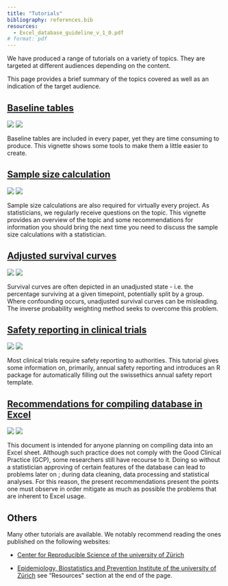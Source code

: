 ```yaml
---
title: "Tutorials"
bibliography: references.bib
resources: 
  - Excel_database_guideline_v_1_0.pdf
# format: pdf
---
```


We have produced a range of tutorials on a variety of topics. They are targeted at different audiences depending on the content. 

This page provides a brief summary of the topics covered as well as an indication of the target audience.

## [Baseline tables](baselinetables.qmd)

![](https://img.shields.io/badge/Target-Programmers-blue.svg) ![](https://img.shields.io/badge/Level-Beginner--intermediate-yellow.svg)

Baseline tables are included in every paper, yet they are time consuming to produce. This vignette shows some tools to make them a little easier to create.

## [Sample size calculation](SampleSizeCalculation.qmd)

![](https://img.shields.io/badge/Target-Clinicians-blue.svg) ![](https://img.shields.io/badge/Level-Beginner-green.svg)

Sample size calculations are also required for virtually every project. As statisticians, we regularly receive questions on the topic. This vignette provides an overview of the topic and some recommendations for information you should bring the next time you need to discuss the sample size calculations with a statistician.

## [Adjusted survival curves](AdjustedSurvivalCurves.qmd)

![](https://img.shields.io/badge/Target-Programmers-blue.svg) ![](https://img.shields.io/badge/Level-Intermediate-orange.svg)

Survival curves are often depicted in an unadjusted state - i.e. the percentage surviving at a given timepoint, potentially split by a group. Where confounding occurs, unadjusted survival curves can be misleading. The inverse probability weighting method seeks to overcome this problem.

## [Safety reporting in clinical trials](safetyreporting.qmd)

![](https://img.shields.io/badge/Target-Programmers & Clinicians-blue.svg) ![](https://img.shields.io/badge/Level-Beginner-green.svg)

Most clinical trials require safety reporting to authorities. This tutorial gives some information on, primarily, annual safety reporting and introduces an R package for automatically filling out the swissethics annual safety report template.

## [Recommendations for compiling database in Excel](excel_db.qmd)

![](https://img.shields.io/badge/Target-Clinicians-blue.svg) 
![](https://img.shields.io/badge/Level-Beginner-green.svg)

This document is intended for anyone planning on compiling data into an Excel sheet. Although such practice does not comply with the Good Clinical Practice (GCP), some researchers still have recourse to it. Doing so without a statistician approving of certain features of the database can lead to problems later on ; during data cleaning, data processing and statistical analyses. For this reason, the present recommendations present the points one must observe in order mitigate as much as possible the problems that are inherent to Excel usage.

## Others

Many other tutorials are available. We notably recommend reading the ones published on the following websites:

-   [Center for Reproducible Science of the university of Zürich](https://www.crs.uzh.ch/en/resources/CRS-Primers.html)

-   [Epidemiology, Biostatistics and Prevention Institute of the university of Zürich](https://www.ebpi.uzh.ch/en/research/methodsexpertise.html) see "Resources" section at the end of the page.
